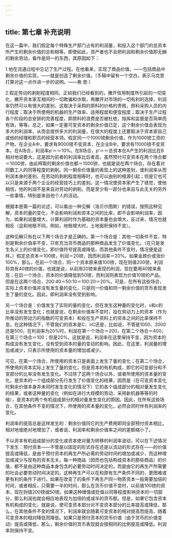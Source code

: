 ```yaml
---
---
---
```

title: 第七章 补充说明
---



在这一篇中，我们假定每个特殊生产部门占有的利润量，和投入这个部门的总资本所产生的剩余价值的总和相等。即使如此，资产者也不会把利润和剩余价值即无酬的剩余劳动，看作是同一的东西，其原因如下：

1.他在流通过程中忘记了生产过程。在他看来，实现了商品价值，——包括商品中剩余价值的实现，——就是创造了剩余价值。〔手稿中留有一个空白，表示马克思打算对这一点作进一步的说明。——弗·恩·〕

2.假定劳动的剥削程度相同，正如我们已经看到的，撇开信用制度所引起的一切变化，撇开资本家互相间的一切欺骗和诈取，再撇开对市场的一切有利的选择，利润率仍然可以有很大的差别，这取决于采购的原料的价格的贵贱，原料采购人员的内行程度；取决于所使用的机器的生产效率、适用程度和便宜程度；取决于生产过程各个阶段的总安排的完善程度，即原料的浪费是否被杜绝，指挥和监督是否简单而有效，等等。总之，如果一定量可变资本的剩余价值已定，这个剩余价值会表现为多大的利润率，从而会提供多大的利润量，在很大的程度上还要取决于资本家自己或他的经理和职员的经营本领。假定同一个1000镑剩余价值，作为1000镑工资的产物，在企业A中，要求有9000镑不变资本，在企业B中，要求有11000镑不变资本。在A场合，利润率p′＝＝10%。在B场合，p′＝＝总资本在A产生的利润比在B相对地说要大，这是因为前者的利润率比后者高，虽然预付可变资本在两个场合都＝1000镑，由此榨取的剩余价值也都＝1000镑，也就是说在两个场合，存在着对同数工人的同等程度的剥削。同一剩余价值量的表现上的这种差别，或利润率从而利润本身的差别，在劳动的剥削程度相等时，也可以由别的根源引起；但是它也可以只是来源于两个企业的经营技巧上的差别。这一情况使资本家产生了错觉，使他相信，他的利润不是来自对劳动的剥削，而是至少有一部分也来自与此无关的另外一些事情，特别是来自他个人的活动。

根据本册第一篇的论述，可以看出一种见解（洛贝尔图斯）的错误，按照这种见解，资本的量的变化，不会影响利润和资本之间的比率，即不会影响利润率，因为，如果利润量增大，计算利润时作为基础的资本量也会增大，反过来，情况也就相反（这和地租不同，例如，地租增大时，土地面积保持不变）。

这种见解只有在以下两个场合才是正确的。第一个场合是：其他一切条件不变，特别是剩余价值率不变，只有充当货币商品的那种商品发生了价值变化。（在只是发生名义上的价值变化，即价值符号提高或降低，而其他条件不变时，情况便是这样。）假定总资本＝100镑，利润＝20镑，因而利润率＝20%。如果金跌价或涨价100%，那么，在前一个场合，同一个资本原来值100镑，现在则值200镑，利润将具有40镑的价值，也就是说，从前用20镑来表现的利润，现在要用40镑来表现；在后一个场合，资本的价值降低到50镑，而利润则表现为价值10镑的产品。但是在这两个场合，200∶40＝50∶10＝100∶20＝20%。可是，在所有这些场合，实际上资本价值并没有发生量的变化，只是同一价值和同一剩余价值的货币表现发生了量的变化。因此，即利润率没有受到影响。

另一个场合是：价值发生了实际的量的变化，但在发生这种量的变化时，v和c的比率没有发生变化；也就是说，在剩余价值率不变时，投在劳动力上的资本（作为所推动的劳动力的指数的可变资本）和投在生产资料上的资本之间的比率保持不变。在这种情况下，不管我们的资本是C、nC还是，比如说，不管是1000、2000还是500，在利润率为20%时，利润在第一个场合＝200，在第二个场合＝400，在第三个场合＝100；但是20%。这就是说，利润率在这里保持不变，因为资本的构成没有发生变化，没有受到资本的量的变动的影响。因此，在这里，利润量的增加或减少，只表示所使用的资本量的增加或减少。

可见，在第一个场合，所使用的资本只是表面上发生了量的变化；在第二个场合，所使用的资本实际上发生了量的变化，但是资本的有机构成，即它的可变部分和不变部分的比率没有发生变化。不过除了这两个场合以外，或者所使用的资本量的变化，是资本的一个组成部分先行发生了价值变化的结果，因而是（在可变资本变化时剩余价值本身并未同时发生变化的情况下）它的各个组成部分的相对量发生变化的结果，或者这种量的变化（例如在进行大规模的劳动，采用新机器等等的时候），是资本的两个有机组成部分的相对量发生变化的原因。因此，在所有这些场合，在其他条件不变的情况下，所使用的资本量的变化，必然会同时伴有利润率的变化。

利润率的提高总是这样发生的：剩余价值同它的生产费用即同全部预付资本相比，相对地或绝对地增加了，或者说，利润率和剩余价值率之间的差额缩小了。

不以资本有机组成部分的变化或资本绝对量为转移的利润率波动，可以在下述情况下发生：预付资本——不管是以固定的形式存在还是以流动的形式存在——的价值提高或降低，是由于预付资本的再生产所必需的劳动时间的增加或减少，而这种增加或减少与现有的资本无关。每一种商品（因而也包括构成资本的那些商品）的价值，都不是由这种商品本身包含的必要劳动时间决定的，而是由它的再生产所需要的社会必要劳动时间决定的。这种再生产可以在和原有生产条件不同的、更困难或更有利的条件下进行。如果在改变了的条件下再生产同一物质资本一般需要加倍的时间，或者相反，只需要一半的时间，那么在货币价值不变时，以前值100镑的资本，现在则值200镑或50镑。如果这种增值或贬值以同等程度影响资本的一切部分，那么利润也就会相应地表现为加倍的或减半的货币额。但是，如果它包含资本有机构成的变化，就是说，使可变资本部分对不变资本部分的比率提高或降低，那么，在其他条件不变的情况下，利润率就会随着可变资本的相对提高而提高，随着可变资本的相对降低而降低。如果只是预付资本的货币价值（由于货币的价值变动）提高或降低，那么，剩余价值的货币表现就会按相同的比例提高或降低。利润率则保持不变。